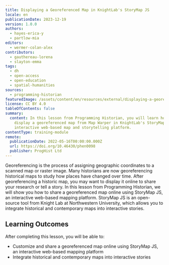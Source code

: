```yaml
---
title: Displaying a Georeferenced Map in KnightLab's StoryMap JS
locale: en
publicationDate: 2023-12-19
version: 1.0.0
authors:
  - hayes-erica-y
  - partlow-mia
editors:
  - wermer-colan-alex
contributors:
  - gauthereau-lorena
  - slayton-emma
tags:
  - dh
  - open-access
  - open-education
  - spatial-humanities
sources:
  - programming-historian
featuredImage: /assets/content/en/resources/external/displaying-a-georeferenced-map-in-knightlab-storymap-js/image.png
license: CC BY 4.0
tableOfContents: false
summary:
  content: In this lesson from Programming Historian, you will learn how to
    display a georeferenced map from Map Warper in KnightLab's StoryMap JS, an
    interactive web-based map and storytelling platform.
contentType: training-module
remote:
  publicationDate: 2022-05-16T00:00:00.000Z
  url: https://doi.org/10.46430/phen0098
  publisher: ProgHist Ltd
---
```

Georeferencing is the process of assigning geographic coordinates to a scanned map or raster image.
Many historians are now georeferencing historical maps to study how places have changed over time.
After georeferencing a historic map, you may want to display it online to share your research or
tell a story. In this lesson from Programming Historian, we will show you how to share a
georeferenced map online using StoryMap JS, an interactive web-based mapping platform. StoryMap JS
is an open-source tool from Knight Lab at Northwestern University, which allows you to integrate
historical and contemporary maps into interactive stories.

## Learning Outcomes

After completing this lesson, you will be able to:

* Customize and share a georeferenced map online using StoryMap JS, an interactive web-based mapping
  platform
* Integrate historical and contemporary maps into interactive stories
